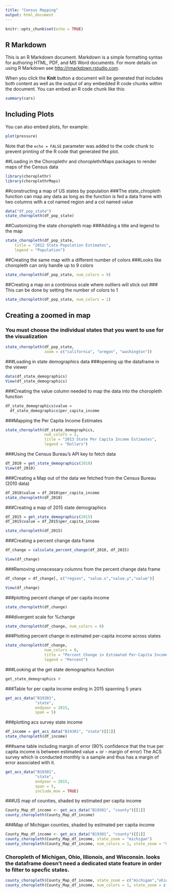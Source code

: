 ```yaml
---
title: "Census Mapping"
output: html_document
---
```


```r
knitr::opts_chunk$set(echo = TRUE)
```

## R Markdown

This is an R Markdown document. Markdown is a simple formatting syntax for authoring HTML, PDF, and MS Word documents. For more details on using R Markdown see <http://rmarkdown.rstudio.com>.

When you click the **Knit** button a document will be generated that includes both content as well as the output of any embedded R code chunks within the document. You can embed an R code chunk like this:

```r
summary(cars)
```

## Including Plots

You can also embed plots, for example:

```r
plot(pressure)
```

Note that the `echo = FALSE` parameter was added to the code chunk to prevent printing of the R code that generated the plot.



##Loading in the Choroplethr and choroplethrMaps packages to render maps of the Census data
```r
library(choroplethr)
library(choroplethrMaps)
```


##constructing a map of US states by population
###The state_chropleth function can map any data as long as the function is fed a data frame with two columns with a col named region and a col named value
```r
data("df_pop_state")
state_choropleth(df_pop_state)
```


##Customizing the state choropleth map
###Adding a title and legend to the map 
```r
state_choropleth(df_pop_state,
    title = "2012 State Population Estimates",
    legend = "Population")
```


##Creating the same map with a different number of colors
###Looks like choropleth can only handle up to 9 colors
```r
state_choropleth(df_pop_state, num_colors = 9)
```
 
 
##Creating a map on a continious scale where outliers will stick out 
### This can be done by setting the number of colors to 1
```r
state_choropleth(df_pop_state, num_colors = 1)
```
 
 
 
## Creating a zoomed in map
### You must choose the individual states that you want to use for the visualization
```r
state_choropleth(df_pop_state,
                 zoom = c("california", "oregon", "washington"))
```
 


 
 
###Loading in state demographics data
###opening up the dataframe in the viewer
```r
data(df_state_demographics)
View(df_state_demographics)
```
 
 
 
###Creating the value column needed to map the data into the choropleth function 
```r
df_state_demographics$value =
  df_state_demographics$per_capita_income
```
 
 
 
###Mapping the Per Capita Income Estimates 
```r
state_choropleth(df_state_demographics,
                 num_colors = 2,
                 title = "2013 State Per Capita Income Estimates",
                 legend = "Dollars")
```
 
 
 
###Using the Census Bureau's API key to fetch data 
```r
df_2010 = get_state_demographics(2010)
View(df_2010)
```
 
 
###Creating a Map out of the data we fetched from the Census Bureau (2010 data) 
```r
df_2010$value = df_2010$per_capita_income
state_choropleth(df_2010)
```

###Creating a map of 2015 state demographics
```r
df_2015 = get_state_demographics(2015)
df_2015$value = df_2015$per_capita_income

state_choropleth(df_2015)
```

###Creating a percent change data frame
```r
df_change = calculate_percent_change(df_2010, df_2015)

View(df_change)
```
 
###Removing unnecessary columns from the percent change data frame 
```r
df_change = df_change[, c("region", "value.x","value.y","value")]

View(df_change)
```
 
 
###plotting  percent change of per capita income 
```r
state_choropleth(df_change)
```
 
###divergent scale for %change 
```r
state_choropleth(df_change, num_colors = 0)
```
 
###Plotting percent change in estimated per-capita income across states 
```r
state_choropleth(df_change,
                 num_colors = 0,
                 title = "Percent Change in Estimated Per-Capita Income, 2010-2015",
                 legend = "Percent")
```
 
 
###Looking at the get state demographics function 
```r
get_state_demographics #
```
 
###Table for per capita income ending in 2015 spanning 5 years
```r
get_acs_data("B19301",
             "state",
             endyear = 2015,
             span = 5)
```
 
###plotting acs survey state income 
```r
df_income = get_acs_data("B19301", "state")[[1]]
state_choropleth(df_income)
```


###same table including margin of error (90% confidence that the true per capita income is between estimated value + or - margin of error) The ACS survey which is conducted monthly is a sample and thus has a margin of error associated with it.
```r
get_acs_data("B19301",
             "state",
             endyear = 2015,
             span = 5,
             include_moe = TRUE)
```



###US map of counties, shaded by estimated per capita income
```r
County_Map_df_income <- get_acs_data("B19301", "county")[[1]]
county_choropleth(County_Map_df_income)
```

###Map of Michigan counties, shaded by estimated per capita income
```r
County_Map_df_income <- get_acs_data("B19301", "county")[[1]]
county_choropleth(County_Map_df_income, state_zoom = "michigan")
county_choropleth(County_Map_df_income, num_colors = 1, state_zoom = "michigan")
```

### Choropleth of Michigan, Ohio, Illionois, and Wisconsin. looks the dataframe doesn't need a dedicated state feature in order to filter to specfic states.
```r
county_choropleth(County_Map_df_income, state_zoom = c("michigan","ohio","illinois","wisconsin","indiana"))
county_choropleth(County_Map_df_income, num_colors = 1, state_zoom = c("michigan","ohio","illinois","wisconsin","indiana"))
```














 
 
 
 
 
 
 
 
 
 
 
 
 